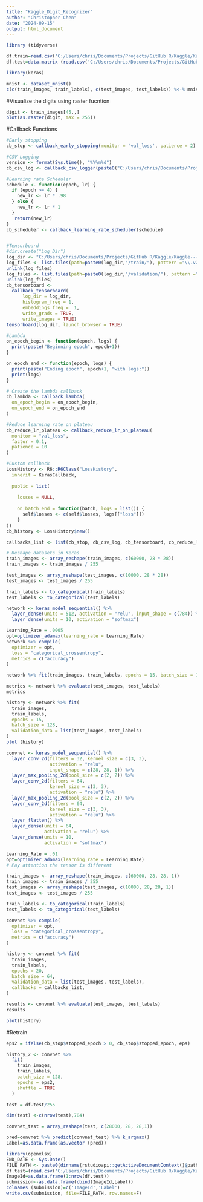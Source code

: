 ```yaml
---
title: "Kaggle_Digit_Recognizer"
author: "Christopher Chen"
date: "2024-09-15"
output: html_document
---
```


```r
library (tidyverse)
```

```r
df.train=read.csv('C:/Users/chris/Documents/Projects/GitHub R/Kaggle/Kaggle---Digit-Recognizer/Dataset/train.csv')
df.test=data.matrix (read.csv('C:/Users/chris/Documents/Projects/GitHub R/Kaggle/Kaggle---Digit-Recognizer/Dataset/test.csv'))
```

```r
library(keras)

mnist <- dataset_mnist()
c(c(train_images, train_labels), c(test_images, test_labels)) %<-% mnist

```

#Visualize the digits using raster fucntion
```r
digit <- train_images[45,,]
plot(as.raster(digit, max = 255))
```

#Callback Functions
```r
#Early stopping
cb_stop <- callback_early_stopping(monitor = 'val_loss', patience = 2)

#CSV Logging
version <- format(Sys.time(), "%Y%m%d")
cb_csv_log <- callback_csv_logger(paste0("C:/Users/chris/Documents/Projects/GitHub R/Kaggle/Kaggle---Digit-Recognizer/Log_Dir/log_", version ,".csv"), separator= ",", append = FALSE)

#Learning rate Scheduler
schedule <- function(epoch, lr) {
  if (epoch >= 4) {
    new_lr <- lr * .98
  } else {
    new_lr <- lr * 1
  }
   return(new_lr)
}
cb_scheduler <- callback_learning_rate_scheduler(schedule)


#Tensorboard 
#dir.create("Log_Dir")
log_dir <- "C:/Users/chris/Documents/Projects/GitHub R/Kaggle/Kaggle---Digit-Recognizer/Log_Dir"
log_files <- list.files(path=paste0(log_dir,"/train/"), pattern ="\\.v2$", full.names = TRUE)
unlink(log_files)
log_files <- list.files(path=paste0(log_dir,"/validation/"), pattern ="\\.v2$", full.names = TRUE)
unlink(log_files)
cb_tensorboard <-
  callback_tensorboard(
      log_dir = log_dir,
      histogram_freq = 1,
      embeddings_freq =  1,
      write_grads = TRUE,
      write_images = TRUE)
tensorboard(log_dir, launch_browser = TRUE)

#Lambda
on_epoch_begin <- function(epoch, logs) {
  print(paste("Beginning epoch", epoch+1))
}

on_epoch_end <- function(epoch, logs) {
  print(paste("Ending epoch", epoch+1, "with logs:"))
  print(logs)
}

# Create the lambda callback
cb_lambda <- callback_lambda(
  on_epoch_begin = on_epoch_begin,
  on_epoch_end = on_epoch_end
)

#Reduce learning rate on plateau
cb_reduce_lr_plateau <- callback_reduce_lr_on_plateau(
  monitor = "val_loss",
  factor = 0.1,
  patience = 10
)

#Custom callback
LossHistory <- R6::R6Class("LossHistory",
  inherit = KerasCallback,
  
  public = list(
    
    losses = NULL,
     
    on_batch_end = function(batch, logs = list()) {
      self$losses <- c(self$losses, logs[["loss"]])
    }
))
cb_history <- LossHistory$new()

callbacks_list <- list(cb_stop, cb_csv_log, cb_tensorboard, cb_reduce_lr_plateau, cb_scheduler, cb_history)

```

```r
# Reshape datasets in Keras
train_images <- array_reshape(train_images, c(60000, 28 * 28))
train_images <- train_images / 255

test_images <- array_reshape(test_images, c(10000, 28 * 28))
test_images <- test_images / 255

train_labels <- to_categorical(train_labels)
test_labels <- to_categorical(test_labels)
```

```r
network <- keras_model_sequential() %>%
  layer_dense(units = 512, activation = "relu", input_shape = c(784)) %>%
  layer_dense(units = 10, activation = "softmax")

Learning_Rate = .0005
opt=optimizer_adamax(learning_rate = Learning_Rate)
network %>% compile(
  optimizer = opt,
  loss = "categorical_crossentropy",
  metrics = c("accuracy")
)

network %>% fit(train_images, train_labels, epochs = 15, batch_size = 128)

metrics <- network %>% evaluate(test_images, test_labels)
metrics

history <- network %>% fit(
  train_images,
  train_labels,
  epochs = 15,
  batch_size = 128,
  validation_data = list(test_images, test_labels)
)
plot (history)
```

```r
convnet <- keras_model_sequential() %>%
  layer_conv_2d(filters = 32, kernel_size = c(3, 3), 
                activation = "relu",
                input_shape = c(28, 28, 1)) %>%
  layer_max_pooling_2d(pool_size = c(2, 2)) %>%
  layer_conv_2d(filters = 64, 
                kernel_size = c(3, 3), 
                activation = "relu") %>%
  layer_max_pooling_2d(pool_size = c(2, 2)) %>%
  layer_conv_2d(filters = 64, 
                kernel_size = c(3, 3), 
                activation = "relu") %>%
  layer_flatten() %>%
  layer_dense(units = 64, 
              activation = "relu") %>%
  layer_dense(units = 10, 
              activation = "softmax")
```

```r
Learning_Rate = .01
opt=optimizer_adamax(learning_rate = Learning_Rate)
# Pay attention the tensor is different

train_images <- array_reshape(train_images, c(60000, 28, 28, 1))
train_images <- train_images / 255
test_images <- array_reshape(test_images, c(10000, 28, 28, 1))
test_images <- test_images / 255

train_labels <- to_categorical(train_labels)
test_labels <- to_categorical(test_labels)

convnet %>% compile(
  optimizer = opt,
  loss = "categorical_crossentropy",
  metrics = c("accuracy")
)

```


```r
history <- convnet %>% fit(
  train_images,
  train_labels,
  epochs = 20,
  batch_size = 64,
  validation_data = list(test_images, test_labels),
  callbacks = callbacks_list,
)

results <- convnet %>% evaluate(test_images, test_labels)
results

plot(history)
```

#Retrain
```r
eps2 = ifelse(cb_stop$stopped_epoch > 0, cb_stop$stopped_epoch, eps)

history_2 <- convnet %>%
  fit(
    train_images,
    train_labels,
    batch_size = 128,
    epochs = eps2,
    shuffle = TRUE
  )

```

```r
test = df.test/255

dim(test) <-c(nrow(test),784)

convnet_test = array_reshape(test, c(28000, 28, 28,1))

pred=convnet %>% predict(convnet_test) %>% k_argmax()
Label=as.data.frame(as.vector (pred))
```

```r
library(openxlsx)
END_DATE <- Sys.Date()
FILE_PATH <- paste0(dirname(rstudioapi::getActiveDocumentContext()$path), "/Output/Submission_convnet_",format(END_DATE,"%Y%m%d"),".csv")
df.test=(read.csv('C:/Users/chris/Documents/Projects/GitHub R/Kaggle/Kaggle---Digit-Recognizer/Dataset/test.csv'))
ImageId=as.data.frame(1:nrow(df.test))
submission<-as.data.frame(cbind(ImageId,Label))
colnames (submission)=c('ImageId','Label')
write.csv(submission, file=FILE_PATH, row.names=F)

```

